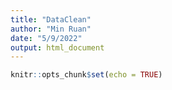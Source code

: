 ```yaml
---
title: "DataClean"
author: "Min Ruan"
date: "5/9/2022"
output: html_document
---
```


```r
knitr::opts_chunk$set(echo = TRUE)
```
